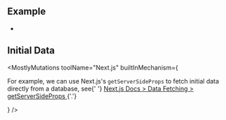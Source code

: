 
## Example

- <Link href="/examples/next" />

## Initial Data

<MostlyMutations
  toolName="Next.js"
  builtInMechanism={
    <p>
      For example, we can use Next.js's <code>getServerSideProps</code> to fetch initial data directly from a database,
      see{' '}
      <a href="https://nextjs.org/docs/basic-features/data-fetching/get-server-side-props">
        Next.js Docs &gt; Data Fetching &gt; getServerSideProps
      </a>
      {'.'}
    </p>
  }
/>
